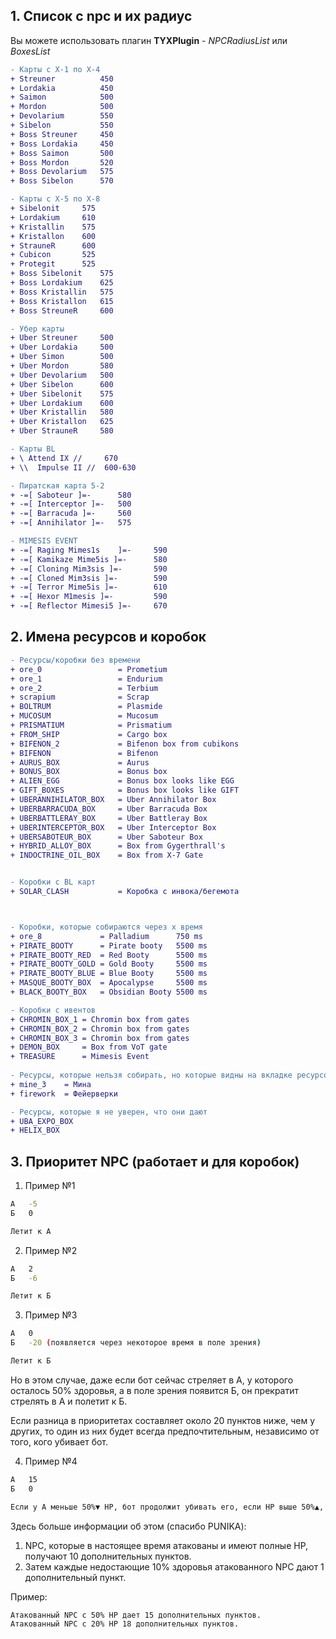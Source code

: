 ## 1. Список с npc и их радиус
Вы можете использовать плагин **TYXPlugin** - *NPCRadiusList* или *BoxesList*

```diff
- Карты с X-1 по X-4
+ Streuner          450
+ Lordakia          450
+ Saimon            500
+ Mordon            500
+ Devolarium        550
+ Sibelon           550
+ Boss Streuner     450
+ Boss Lordakia     450
+ Boss Saimon       500
+ Boss Mordon       520
+ Boss Devolarium   575
+ Boss Sibelon      570

- Карты с X-5 по X-8
+ Sibelonit     575
+ Lordakium     610
+ Kristallin    575
+ Kristallon    600
+ StrauneR      600
+ Cubicon       525
+ Protegit      525
+ Boss Sibelonit    575
+ Boss Lordakium    625
+ Boss Kristallin   575
+ Boss Kristallon   615
+ Boss StreuneR     600

- Убер карты
+ Uber Streuner     500
+ Uber Lordakia     500
+ Uber Simon        500
+ Uber Mordon       580
+ Uber Devolarium   500
+ Uber Sibelon      600
+ Uber Sibelonit    575
+ Uber Lordakium    600
+ Uber Kristallin   580
+ Uber Kristallon   625
+ Uber StrauneR     580

- Карты BL
+ \ Attend IX //     670 
+ \\  Impulse II //  600-630

- Пиратская карта 5-2
+ -=[ Saboteur ]=-      580
+ -=[ Interceptor ]=-   500
+ -=[ Barracuda ]=-     560
+ -=[ Annihilator ]=-   575

- MIMESIS EVENT
+ -=[ Raging Mimes1s    ]=-     590
+ -=[ Kamikaze Mime5is ]=-      580
+ -=[ Cloning Mim3sis ]=-       590
+ -=[ Cloned Mim3sis ]=-        590
+ -=[ Terror Mime5is ]=-        610
+ -=[ Hexor M1mesis ]=-         590
+ -=[ Reflector Mimesi5 ]=-     670
```

## 2. Имена ресурсов и коробок
```diff
- Ресурсы/коробки без времени 
+ ore_0                 = Prometium
+ ore_1                 = Endurium
+ ore_2                 = Terbium
+ scrapium              = Scrap
+ BOLTRUM               = Plasmide
+ MUCOSUM               = Mucosum
+ PRISMATIUM            = Prismatium
+ FROM_SHIP             = Cargo box
+ BIFENON_2             = Bifenon box from cubikons
+ BIFENON               = Bifenon
+ AURUS_BOX             = Aurus
+ BONUS_BOX             = Bonus box
+ ALIEN_EGG             = Bonus box looks like EGG
+ GIFT_BOXES            = Bonus box looks like GIFT
+ UBERANNIHILATOR_BOX   = Uber Annihilator Box
+ UBERBARRACUDA_BOX     = Uber Barracuda Box
+ UBERBATTLERAY_BOX     = Uber Battleray Box
+ UBERINTERCEPTOR_BOX   = Uber Interceptor Box
+ UBERSABOTEUR_BOX      = Uber Saboteur Box
+ HYBRID_ALLOY_BOX      = Box from Gygerthrall's 
+ INDOCTRINE_OIL_BOX    = Box from X-7 Gate 


- Коробки с BL карт
+ SOLAR_CLASH           = Коробка с инвока/бегемота



- Коробки, которые собираются через x время
+ ore_8             = Palladium      750 ms
+ PIRATE_BOOTY      = Pirate booty   5500 ms
+ PIRATE_BOOTY_RED  = Red Booty      5500 ms
+ PIRATE_BOOTY_GOLD = Gold Booty     5500 ms
+ PIRATE_BOOTY_BLUE = Blue Booty     5500 ms
+ MASQUE_BOOTY_BOX  = Apocalypse     5500 ms
+ BLACK_BOOTY_BOX   = Obsidian Booty 5500 ms

- Коробки с ивентов
+ CHROMIN_BOX_1 = Chromin box from gates
+ CHROMIN_BOX_2 = Chromin box from gates
+ CHROMIN_BOX_3 = Chromin box from gates
+ DEMON_BOX     = Box from VoT gate
+ TREASURE      = Mimesis Event
  
- Ресурсы, которые нельзя собирать, но которые видны на вкладке ресурсов.
+ mine_3    = Мина
+ firework  = Фейерверки

- Ресурсы, которые я не уверен, что они дают
+ UBA_EXPO_BOX
+ HELIX_BOX
```

## 3. Приоритет NPC (работает и для коробок)

1. Пример №1
```bash
А   -5
Б   0

Летит к А
```

2. Пример №2

```bash
А   2
Б   -6

Летит к Б
```

3. Пример №3
```bash
А   0
Б   -20 (появляется через некоторое время в поле зрения)

Летит к Б
```
Но в этом случае, даже если бот сейчас стреляет в А, у которого осталось 50% здоровья, а в поле зрения появится Б, он прекратит стрелять в А и полетит к Б.

Если разница в приоритетах составляет около 20 пунктов ниже, чем у других, то один из них будет всегда предпочтительным, независимо от того, кого убивает бот.

4. Пример №4
```bash
А   15
Б   0

Если у A меньше 50%▼ HP, бот продолжит убивать его, если HP выше 50%▲, бот полетит к Б.
```

Здесь больше информации об этом (спасибо PUNIKA):
1. NPC, которые в настоящее время атакованы и имеют полные HP, получают 10 дополнительных пунктов.
2. Затем каждые недостающие 10% здоровья атакованного NPC дают 1 дополнительный пункт.
 
Пример:
```bash
Атакованный NPC с 50% HP дает 15 дополнительных пунктов.
Атакованный NPC с 20% HP 18 дополнительных пунктов.
```
